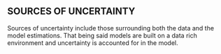 ## SOURCES OF UNCERTAINTY {-}
<!--[Mandatory.Maximum length 500 words.] -->
Sources of uncertainty include those surrounding both the data and the model 
estimations. That being said models are built on a data rich environment 
and uncertainty is accounted for in the model.

<!--
### Research Recommendations {-}
[Optional (otherwise, do not include).] 
-->